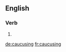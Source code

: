 ==English==

===Verb===
{{head|en|present participle}}

# {{present participle of|caucus|lang=en|nocat=1}}

[[de:caucusing]]
[[fr:caucusing]]